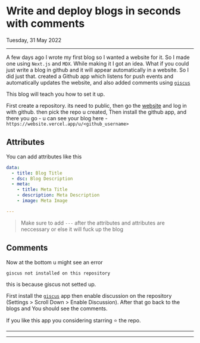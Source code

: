 
<Head>
  <title>Write and deploy blogs in seconds with comments</title>
  <meta name="description" content="Write and deploy blogs in seconds with comments" />
</Head>

# Write and deploy blogs in seconds with comments

Tuesday, 31 May 2022

---

A few days ago I wrote my first blog so I wanted a website for it. So I made one using `Next.js` and `MDX`. While making it I got an idea. What if you could just write a blog in github and it will appear automatically in a website. So I did just that. created a Github app which listens for push events and automatically updates the website, and also added comments using [`giscus`](https://giscus.app/)

This blog will teach you how to set it up.

First create a repository. its need to public, then go the [website](https://website.vercel.app) and log in with github. then pick the repo u created, Then install the github app, and there you go - u can see your blog here - `https://website.vercel.app/u/<github_username>`

## Attributes
You can add attributes like this

```yaml
data:
  - title: Blog Title
  - dsc: Blog Description
  - meta:
    - title: Meta Title
    - description: Meta Description
    - image: Meta Image

---
```
> Make sure to add `---` after the attributes and attributes are neccessary or else it will fuck up the blog

## Comments

Now at the bottom u might see an error
```
giscus not installed on this repository
```
this is because giscus not setted up.

First install the [`giscus`](https://github.com/apps/giscus) app then enable discussion on the repository (Settings > Scroll Down > Enable Discussion). After that go back to the blogs and You should see the comments.

If you like this app you considering starring ⭐ the repo.

---

<Footer />

---

<Comments blog="write-blogs-seconds" />
